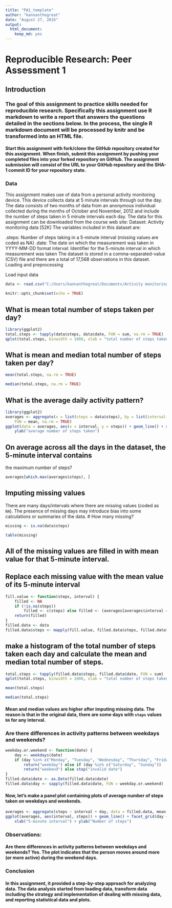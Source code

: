 ---
title: "PA1_template"
author: "kannanthegreat"
date: "August 27, 2016"
output: 
  html_document: 
    keep_md: yes
---
# Reproducible Research: Peer Assessment 1

## Introduction

### The goal of this assignment to practice skills needed for reproducible research. Specifically this assignment use R markdown to write a report that answers the questions detailed in the sections below. In the process, the single R markdown document will be processed by knitr and be transformed into an HTML file.

#### Start this assignment with fork/clone the GitHub repository created for this assignment. When finish, submit this assignment by pushing your completed files into your forked repository on GitHub. The assignment submission will consist of the URL to your GitHub repository and the SHA-1 commit ID for your repository state.

### Data
This assignment makes use of data from a personal activity monitoring device. This device collects data at 5 minute intervals through out the day. The data consists of two months of data from an anonymous individual collected during the months of October and November, 2012 and include the number of steps taken in 5 minute intervals each day. The data for this assignment can be downloaded from the course web site: Dataset: Activity monitoring data [52K] The variables included in this dataset are:

.steps: Number of steps taking in a 5-minute interval (missing values are coded as NA)
.date: The date on which the measurement was taken in YYYY-MM-DD format
interval: Identifier for the 5-minute interval in which measurement was taken The dataset is stored in a comma-separated-value (CSV) file and there are a total of 17,568 observations in this dataset.
Loading and preprocessing

Load input data 
```{r}
data <- read.csv("C:/Users/kannanthegreat/Documents/Activity monitoring data project/repdata_data_activity/activity.csv")
```
```{r}
knitr::opts_chunk$set(echo = TRUE)
```
## What is mean total number of steps taken per day?

```{r}
library(ggplot2)
total.steps <- tapply(data$steps, data$date, FUN = sum, na.rm = TRUE)
qplot(total.steps, binwidth = 1000, xlab = "total number of steps taken each day")
```
## What is mean and median total number of steps taken per day?

```{r}
mean(total.steps, na.rm = TRUE)

median(total.steps, na.rm = TRUE)
```
## What is the average daily activity pattern?

```{r}

library(ggplot2)
averages <- aggregate(x = list(steps = data$steps), by = list(interval = data$interval), 
    FUN = mean, na.rm = TRUE)
ggplot(data = averages, aes(x = interval, y = steps)) + geom_line() + xlab("5-minute interval") + 
    ylab("average number of steps taken")
```
## On average across all the days in the dataset, the 5-minute interval contains
the maximum number of steps?

```{r}
averages[which.max(averages$steps), ]
```
## Imputing missing values

There are many days/intervals where there are missing values (coded as `NA`). The presence of missing days may introduce bias into some calculations or summaries of the data.
# How many missing?

```{r}
missing <- is.na(data$steps)

table(missing)
```
## All of the missing values are filled in with mean value for that 5-minute interval.

## Replace each missing value with the mean value of its 5-minute interval

```{r}
fill.value <- function(steps, interval) {
    filled <- NA
    if (!is.na(steps)) 
        filled <- c(steps) else filled <- (averages[averages$interval == interval, "steps"])
    return(filled)
}
filled.data <- data
filled.data$steps <- mapply(fill.value, filled.data$steps, filled.data$interval)
```
## make a histogram of the total number of steps taken each day and calculate the mean and median total number of steps.
```{r}
total.steps <- tapply(filled.data$steps, filled.data$date, FUN = sum)
qplot(total.steps, binwidth = 1000, xlab = "total number of steps taken each day")
```

 

```{r}
mean(total.steps)

median(total.steps)
```
#### Mean and median values are higher after imputing missing data. The reason is that in the original data, there are some days with `steps` values `NA` for any interval. 

### Are there differences in activity patterns between weekdays and weekends?

```{r}
weekday.or.weekend <- function(date) {
    day <- weekdays(date)
    if (day %in% c("Monday", "Tuesday", "Wednesday", "Thursday", "Friday")) 
        return("weekday") else if (day %in% c("Saturday", "Sunday")) 
        return("weekend") else stop("invalid date")
}
filled.data$date <- as.Date(filled.data$date)
filled.data$day <- sapply(filled.data$date, FUN = weekday.or.weekend)
```


#### Now, let's make a panel plot containing plots of average number of steps taken on weekdays and weekends.

```{r}
averages <- aggregate(steps ~ interval + day, data = filled.data, mean)
ggplot(averages, aes(interval, steps)) + geom_line() + facet_grid(day ~ .) + 
    xlab("5-minute interval") + ylab("Number of steps")
```
### Observations:

#### Are there differences in activity patterns between weekdays and weekends? Yes. The plot indicates that the person moves around more (or more active) during the weekend days.

### Conclusion

#### In this assignment, it provided a step-by-step approach for analyzing data. The data analysis started from loading data, transform data including the strategy and implementation of dealing with missing data, and reporting statistical data and plots. 